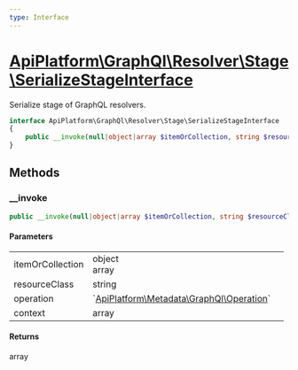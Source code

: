 ```yaml
---
type: Interface
---
```


# [ApiPlatform\GraphQl\Resolver\Stage\SerializeStageInterface](/docs/reference/GraphQl/Resolver/Stage/SerializeStageInterface)

Serialize stage of GraphQL resolvers.


```php
interface ApiPlatform\GraphQl\Resolver\Stage\SerializeStageInterface
{
    public __invoke(null|object|array $itemOrCollection, string $resourceClass, `<a href="/docs/reference/Metadata/GraphQl/Operation">ApiPlatform\Metadata\GraphQl\Operation</a>` $operation, array $context): array
}
```
## Methods

### __invoke



```php
public __invoke(null|object|array $itemOrCollection, string $resourceClass, `<a href="/docs/reference/Metadata/GraphQl/Operation">ApiPlatform\Metadata\GraphQl\Operation</a>` $operation, array $context): array
```

#### Parameters

<table><tbody>
<tr><td>itemOrCollection</td><td>object<br />array</td><td></td></tr><tr><td>resourceClass</td><td>string</td><td></td></tr><tr><td>operation</td><td>`<a href="/docs/reference/Metadata/GraphQl/Operation">ApiPlatform\Metadata\GraphQl\Operation</a>`</td><td></td></tr><tr><td>context</td><td>array</td><td></td></tr>
</tbody>
</table>

#### Returns

array
